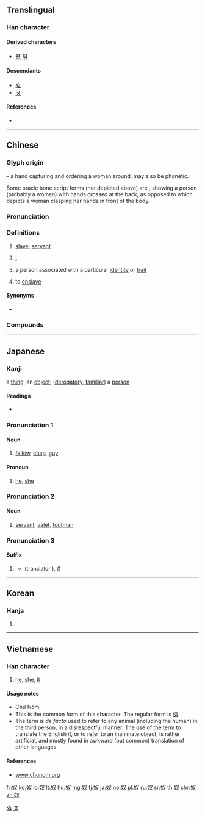 {{character info/new}}
==Translingual==

===Han character===
{{Han char|rn=38|rad=女|as=02|sn=5|four=47440|canj=VE|ids=⿰女又}}

====Derived characters====
* [[怒]] [[努]]

====Descendants====
* [[ぬ]]
* [[ヌ]]

====References====
* {{Han ref|kx=0254.260|dkj=06039|dj=0517.030|hdz=21024.070|uh=5974|ud=22900|bh=A5A3|bd=42403}}

[[Category:Han characters from which hiragana were derived|ぬ]]
[[Category:Han characters from which katakana were derived|ヌ]]

----

==Chinese==
{{zh-forms}}

===Glyph origin===
{{Han etym}}
{{Han compound|女|又|ls=ic|t1=woman|t2=hand}} – a hand capturing and ordering a woman around. {{och-l|女}} may also be phonetic.

Some oracle bone script forms (not depicted above) are {{liushu|p|adj=1|nocap=1}}, showing a person (probably a woman) with hands crossed at the back, as opposed to {{zh-l|*女}} which depicts a woman clasping her hands in front of the body.

===Pronunciation===
{{zh-pron
|m=nú
|c=nou4
|h=pfs=nù/nùng
|mn=lô͘/zz:nô͘
|mn-t=nou5
|mc=y
|oc=y
|ma=
|cat=n,pron,v
}}

===Definitions===
{{zh-hanzi}}

# [[slave]]; [[servant]]
# {{lb|zh|polite}} [[I]]
# {{lb|zh|derogatory}} a person associated with a particular [[identity]] or [[trait]]
# to [[enslave]]

====Synonyms====
* {{sense|I}}
{{zh-dial|我}}

===Compounds===
{{zh-der|乾奴才|五奴|亡國奴|入主出奴|劉寄奴|匈奴|匈奴入侵|千頭橘奴|史奴比|名利奴|呼奴使婢|奚奴|女奴|奴僕|奴儕|奴化|奴哥|奴奴|奴婢|奴子|奴家|奴工|奴廝兒|奴役|奴從|奴性|奴戮|奴才|奴書|奴材|奴產子|奴視|奴胎|奴脣婢舌|奴輩|奴隸|奴顏婢睞|奴顏婢膝|奴顏媚骨|婢膝奴顏|守財奴|守錢奴|官奴|家奴|家生奴|小奚奴|崑崙奴|崑崙奴傳|平頭奴子|引光奴|忤奴|木奴|橘奴|洋奴|烏舅金奴|燭奴|牧豬奴戲|狂奴故態|田舍奴|看錢奴|美麗奴羊|老奴|耕當問奴|臊羯奴|花奴羯鼓|荔奴|荔枝奴|蠻奴|豪奴|農奴|農奴制度|逃奴|酪奴|金奴|金奴銀婢|錫奴|阿奴|雁奴|青奴|飛奴|馬奴|馬奴法典|騶奴|黑奴|龜奴}}

----

==Japanese==

===Kanji===
{{ja-kanji|grade=c|rs=女02}}

a [[thing]], an [[object]]; ([[derogatory]], [[familiar]]) a [[person]]

====Readings====
* {{ja-readings|kanon=[[ど]] (do)|goon=[[ぬ]] (nu)|kun=[[やっこ]] (yakko), [[やつ]] (yatsu), [[め]] (me)|nanori=[[ぬい]] (nui)}}

{{ja-kanjitab|やつ|yomi=k}}
===Pronunciation 1===
{{ja-pron|やつ|y=k}}

====Noun====
{{ja-noun|やつ}}

# {{lb|ja|colloquial|impolite|}} [[fellow]], [[chap]], [[guy]]

====Pronoun====
{{ja-pos|pronoun|やつ}}

# {{lb|ja|colloquial|impolite|}} [[he]], [[she]]

{{ja-kanjitab|やっこ|yomi=k}}
===Pronunciation 2===
{{ja-pron|やっこ|y=k}}

====Noun====
{{ja-noun|やっこ}}

#  [[servant]], [[valet]], [[footman]]

===Pronunciation 3===
{{ja-pron|め|y=k}}

====Suffix====
{{ja-pos|suffix|め}}

# {{n-g|Derogatory suffix attached to people's names or words that refer to people, animals, etc.}}
#: {{ja-usex|ばか-奴！|ばか-め！|Idiot!}}
#* {{w2|ru|Леонид Андреев}} (translator {{w2|ja|森鴎外}}), {{l|ja||犬}} (''{{l|ru||Кусака}}'')
#*: {{ja-usex|「来いといったら来い。シュッチュカ奴。馬鹿な奴だ。己れはどうもしやしない。」|「こい と いったら こい。シュッチュカ-め。ばか な やつ だ。おのれ は どうも し や しない。」|"If I say come, come. Silly Zhuchka. You fool. I won't do anything to you."}}

----

==Korean==

===Hanja===
{{ko-hanja|hangeul=노}}

# {{defn|lang=ko|sort=女02}}

----

==Vietnamese==

===Han character===
{{vi-hantu|[[nô]], [[no]], [[nó]], [[nọ]]|rs=女02}}

# {{lb|vi|colloquial}} [[he]], [[she]], [[it]]

====Usage notes====
* Chữ Nôm.
* This is the common form of this character. The regular form is [[伮]].
* The term is ''de facto'' used to refer to any animal (including the human) in the third person, in a disrespectful manner. The use of the term to translate the English ''it'', or to refer to an inanimate object, is rather artificial, and mostly found in awkward (but common) translation of other languages.

====References====
* [http://www.chunom.org/pages/奴 www.chunom.org]

[[fr:奴]]
[[ko:奴]]
[[lo:奴]]
[[lt:奴]]
[[hu:奴]]
[[mg:奴]]
[[fj:奴]]
[[ja:奴]]
[[no:奴]]
[[pl:奴]]
[[ru:奴]]
[[sr:奴]]
[[th:奴]]
[[chr:奴]]
[[zh:奴]]